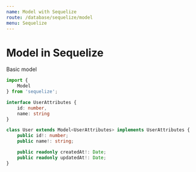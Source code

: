 ```yaml
---
name: Model with Sequelize
route: /database/sequelize/model
menu: Sequelize
---
```


# Model in Sequelize

<!-- TODO: Test if it works -->
Basic model

<!-- TODO: Understand what everything does -->
```typescript
import {
    Model
} from 'sequelize';

interface UserAttributes {
    id: number,
    name: string
}

class User extends Model<UserAttributes> implements UserAttributes {
    public id!: number;
    public name!: string;

    public readonly createdAt!: Date;
    public readonly updatedAt!: Date;
}
```